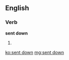 ==English==

===Verb===
'''sent down'''

# {{en-past of|send down}}

[[ko:sent down]]
[[mg:sent down]]